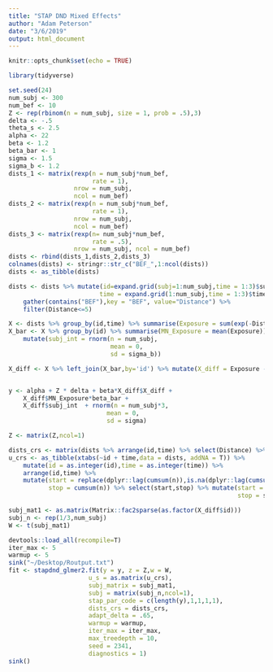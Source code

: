 ```yaml
---
title: "STAP DND Mixed Effects"
author: "Adam Peterson"
date: "3/6/2019"
output: html_document
---
```


```r
knitr::opts_chunk$set(echo = TRUE)
```

```r
library(tidyverse)
```


```r
set.seed(24)
num_subj <- 300
num_bef <- 10
Z <- rep(rbinom(n = num_subj, size = 1, prob = .5),3)
delta <- -.5
theta_s <- 2.5
alpha <- 22
beta <- 1.2
beta_bar <- 1
sigma <- 1.5
sigma_b <- 1.2
dists_1 <- matrix(rexp(n = num_subj*num_bef,
                       rate = 1),
                  nrow = num_subj,
                  ncol = num_bef)
dists_2 <- matrix(rexp(n = num_subj*num_bef,
                       rate = 1),
                  nrow = num_subj,
                  ncol = num_bef)
dists_3 <- matrix(rexp(n= num_subj*num_bef,
                       rate = .5),
                  nrow = num_subj, ncol = num_bef)
dists <- rbind(dists_1,dists_2,dists_3)
colnames(dists) <- stringr::str_c("BEF_",1:ncol(dists))
dists <- as_tibble(dists)

dists <- dists %>% mutate(id=expand.grid(subj=1:num_subj,time = 1:3)$subj,
                         time = expand.grid(1:num_subj,time = 1:3)$time) %>%
    gather(contains("BEF"),key = "BEF", value="Distance") %>% 
    filter(Distance<=5)

X <- dists %>% group_by(id,time) %>% summarise(Exposure = sum(exp(-Distance/theta_s)))
X_bar <- X %>% group_by(id) %>% summarise(MN_Exposure = mean(Exposure)) %>% 
    mutate(subj_int = rnorm(n = num_subj,
                            mean = 0,
                            sd = sigma_b))

X_diff <- X %>% left_join(X_bar,by='id') %>% mutate(X_diff = Exposure - MN_Exposure)


y <- alpha + Z * delta + beta*X_diff$X_diff + 
    X_diff$MN_Exposure*beta_bar + 
    X_diff$subj_int  + rnorm(n = num_subj*3,
                           mean = 0,
                           sd = sigma)

Z <- matrix(Z,ncol=1)
```

```r
dists_crs <- matrix(dists %>% arrange(id,time) %>% select(Distance) %>% pull(),nrow=1)
u_crs <- as_tibble(xtabs(~id + time,data = dists, addNA = T)) %>% 
    mutate(id = as.integer(id),time = as.integer(time)) %>% 
    arrange(id,time) %>% 
    mutate(start = replace(dplyr::lag(cumsum(n)),is.na(dplyr::lag(cumsum(n))),0)+1,
           stop = cumsum(n)) %>% select(start,stop) %>% mutate(start = start - 1,
                                                               stop = stop - 1)

subj_mat1 <- as.matrix(Matrix::fac2sparse(as.factor(X_diff$id)))
subj_n <- rep(1/3,num_subj)
W <- t(subj_mat1)
```


```r
devtools::load_all(recompile=T)
iter_max <- 5 
warmup <- 5
sink("~/Desktop/Routput.txt")
fit <- stapdnd_glmer2.fit(y = y, z = Z,w = W,
                      u_s = as.matrix(u_crs),
                      subj_matrix = subj_mat1,
                      subj = matrix(subj_n,ncol=1),
                      stap_par_code = c(length(y),1,1,1,1),
                      dists_crs = dists_crs,
                      adapt_delta = .65,
                      warmup = warmup, 
                      iter_max = iter_max,
                      max_treedepth = 10,
                      seed = 2341,
                      diagnostics = 1)
sink()
```

